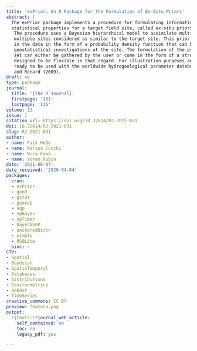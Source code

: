 ```yaml
---
title: 'exPrior: An R Package for the Formulation of Ex-Situ Priors'
abstract: |
  The exPrior package implements a procedure for formulating informative priors of geo
  statistical properties for a target field site, called ex-situ priors and introduced in Cucchi et al. (2019).
   The procedure uses a Bayesian hierarchical model to assimilate multiple types of data coming from
   multiple sites considered as similar to the target site. This prior summarizes the information contained
   in the data in the form of a probability density function that can be used to better inform further
   geostatistical investigations at the site. The formulation of the prior uses ex-situ data, where the data
   set can either be gathered by the user or come in the form of a structured database. The package is
   designed to be flexible in that regard. For illustration purposes and for easiness of use, the package is
   ready to be used with the worldwide hydrogeological parameter database (WWHYPDA) Comunian
   and Renard (2009).
draft: no
type: package
journal:
  title: '{The R Journal}'
  firstpage: '101'
  lastpage: '115'
volume: 13
issue: 1
citation_url: https://doi.org/10.32614/RJ-2021-031
doi: 10.32614/RJ-2021-031
slug: RJ-2021-031
author:
- name: Falk Heße
- name: Karina Cucchi
- name: Nura Kawa
- name: Yoram Rubin
date: '2021-06-07'
date_received: '2020-04-04'
packages:
  cran:
  - exPrior
  - geoR
  - gstat
  - georob
  - aqp
  - spBayes
  - spTimer
  - BayesNSGP
  - anchoredDistr
  - nimble
  - RSQLite
  bioc: ~
CTV:
- Spatial
- Bayesian
- SpatioTemporal
- Databases
- Distributions
- Environmetrics
- Robust
- TimeSeries
creative_commons: CC BY
preview: feature.png
output:
  rjtools::rjournal_web_article:
    self_contained: no
    toc: no
    legacy_pdf: yes

---
```

